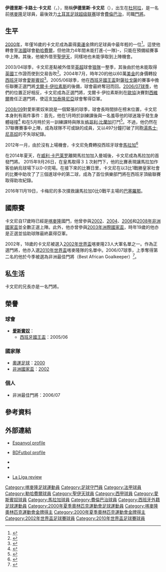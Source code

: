 {{noteTA
|G1=足球
|G2=英超
|G3=西甲
|G4=uefa
|T=zh-hans:伊德里斯·卡梅尼; zh-hk:伊德里斯·卡文尼;
|1=zh-hans:伊德里斯·卡梅尼; zh-hk:伊德里斯·卡文尼;
|2=zh-hans:卡梅尼; zh-hk:卡文尼;
|3=zh-hans:格雷戈里·贝朗热;zh-hk:格哥利·比蘭加;zh-tw:格雷戈里·貝朗熱;
}}

{{Infobox Football biography
 | playername           = 伊德里斯·卡文尼<br>Idriss Kameni
| image = Idriss Carlos Kameni 2009.jpg
| image_size = 220
| fullname = Idriss Carlos Kameni
| birth_date = {{birth date and age|1984|2|18|df=y}}
| birth_place = 喀麥隆[[杜阿拉|杜阿拉]]
| height = {{height|m=1.86}}
 | position             = [[門將|門將]]
| youthyears1 = 1995–2000 | youthclubs1 = {{Link-en|卡吉體育學院|Kadji Sports Academy|卡吉體育}}
| years1 = 2000–2004 | clubs1 = [[勒哈費爾足球會|勒哈費爾]] | caps1 = 2 | goals1 = 0
| years2 = 2002–2003 | clubs2 = → [[聖伊天足球會|聖伊天]] (借用) | caps2 = 0 | goals2 = 0
| years3 = 2004–2012 | clubs3 = [[皇家愛斯賓奴體育會|愛斯賓奴]] | caps3 = 222 | goals3 = 0
| years4 = 2012–2017 | clubs4 = [[馬拉加足球俱樂部|馬拉加]] | caps4 = 113 | goals4 = 0
| years5 = 2017–2020 | clubs5 = [[費倫巴治體育會|費倫巴治]] | caps5 = 9 | goals5 = 0
| nationalyears1 = 1999 | nationalteam1 = [[Cameroon_national_under-20_football_team|喀麥隆U20]] | nationalcaps1 = 3 | nationalgoals1 = 0
| nationalyears2 = 2000 | nationalteam2 = [[Cameroon_national_under-23_football_team|喀麥隆U23]] | nationalcaps2 = 3 | nationalgoals2 = 0
| nationalyears3 = 2001– | nationalteam3 = [[喀麥隆國家足球隊|喀麥隆]] | nationalcaps3 = 73 | nationalgoals3 = 0
 | pcupdate             = 26 April 2020 (UTC)
 | ntupdate             = 9 June 2019 (UTC)
| medaltemplates = {{MedalCountry|{{CMR}}}}
{{MedalSport|男子[[夏季奧林匹克運動會足球比賽|足球]]}}
{{MedalGold|[[2000年夏季奧林匹克運動會|2000年悉尼]]|[[2000年夏季奧林匹克運動會足球比賽|團體賽]]}}
}}

'''伊德里斯·卡路士·卡文尼'''（{{lang-fr|'''Idriss Carlos Kameni'''}}，{{bd|1984年|2月18日|catIdx=Kameni ,Idriss}}），簡稱'''伊德里斯·卡文尼'''（'''{{lang-fr|Idriss Kameni}}'''），出生在[[杜阿拉|杜阿拉]]，是一名前[[喀麥隆|喀麥隆]]足球員，最後效力[[土耳其足球超级联赛|土耳其足球超级联赛]]球會[[費倫巴治體育會|費倫巴治]]，司職[[門將|門將]]。

==生平==
[[2000年夏季奧林匹克運動會足球比賽|2000年]]，年僅16歲的卡文尼成為贏得[[奧林匹克運動會|奧運]]金牌的足球員中最年輕的一位<ref>{{en}}{{cite news|url=http://news.bbc.co.uk/sport3/worldcup2002/hi/team_pages/cameroon/squad/newsid_1935000/1935330.stm|title=Squad profiles, Cameroon: Idriss Kameni|date=May 20, 2002|publisher=BBC Sport|accessdate=2010-02-15|archive-date=2020-01-07|archive-url=https://web.archive.org/web/20200107222232/http://news.bbc.co.uk/sport3/worldcup2002/hi/team_pages/cameroon/squad/newsid_1935000/1935330.stm|dead-url=no}}</ref>。這使他轉會至[[法國|法國]]球會[[勒哈費爾足球會|勒哈費爾]]，但他效力4年間未能打進-{一隊}-，只能在預備組賽事中上陣。其後，他被外借至[[聖伊天足球會|聖伊天]]，同樣地也未能爭取到上陣機會。

2003/04球季，卡文尼差點被外借至[[英格蘭足球超級聯賽|英超]]球會[[狼隊足球會|狼隊]]一整季，其後由於他未能取得[[英國|英國]]工作證而使到交易告吹<ref>{{en}}{{cite news|url=http://news.bbc.co.uk/sport1/hi/football/teams/w/wolverhampton_wanderers/3170449.stm|title=Wolves wait on Kameni verdict|date=August 21, 2003|publisher=BBC Sport|accessdate=2010-02-15|archive-date=2004-02-27|archive-url=https://web.archive.org/web/20040227062355/http://news.bbc.co.uk/sport1/hi/football/teams/w/wolverhampton_wanderers/3170449.stm|dead-url=no}}</ref>。2004年7月，時年20的他以60萬[[美金|美金]]的身價轉投[[西班牙|西班牙]]球會[[皇家愛斯賓奴體育會|愛斯賓奴]]<ref>{{en}}{{cite news|url=http://news.bbc.co.uk/sport1/hi/football/africa/3934069.stm|title=Espanyol sign Kameni|date=July 28, 2004|publisher=BBC Sport|accessdate=2010-02-15|archive-date=2004-08-25|archive-url=https://web.archive.org/web/20040825072205/http://news.bbc.co.uk/sport1/hi/football/africa/3934069.stm|dead-url=no}}</ref>。2005/06球季，他在[[西班牙國王盃|西班牙國王盃]]對[[皇家薩拉戈薩|薩拉戈薩]]的賽事中擔任聯賽正選門將[[戈爾卡·伊拉素斯|戈爾卡·伊拉素斯]]的後備，球會最終奪冠而回。[[2006年至2007年西班牙足球甲級聯賽|2006/07球季]]，他們的位置正好相反，卡文尼成為正選門將，戈爾卡·伊拉素斯則在[[2006年至2007年歐洲足協盃|歐協]]決賽對[[西維爾足球會|西維爾]]擔任正選門將，使這支[[加泰隆尼亞|加泰隆尼亞]]球會奪得亞軍。

[[2008年至2009年西班牙足球甲級聯賽|2008/09]]對愛斯賓奴來說是一個緊張的球季，球會長時間排在榜末位置，卡文尼本身則有兩件事件：首先，他在1月時於訓練課後與一名羞辱他的球迷幾乎發生身體碰撞<ref>{{es icon}}{{cite news|url=http://archivo.marca.com/edicion/marca/futbol/1a_division/espanyol/es/desarrollo/1196376.html|title=Kameni se encara con un aficionado después del entrenamiento (Kameni confronts fan after training)|publisher=Diario Marca|date=5 January 2009|accessdate=2010-02-15|archive-date=2011-10-06|archive-url=https://web.archive.org/web/20111006061321/http://archivo.marca.com/edicion/marca/futbol/1a_division/espanyol/es/desarrollo/1196376.html|dead-url=no}}</ref> 和在5月時於另一訓練課時與隊友[[格哥利·比蘭加|格哥利·比蘭加]]打鬥<ref>{{es icon}}{{cite news|url=http://elespanyol.com/articles/19560-incidente-entre-beranger-y-kameni|title=Incidente entre Béranger y Kameni (Incident between Béranger and Kameni)|publisher=El Espanyol|date=16 May 2009|deadurl=yes|archiveurl=https://web.archive.org/web/20090518135152/http://elespanyol.com/articles/19560-incidente-entre-beranger-y-kameni|archivedate=2009年5月18日|accessdate=2010年2月15日}}</ref>。不過，他仍然在37聯賽賽事中上陣，成為球隊不可或缺的成員，又以497分鐘打破了同胞[[湯馬士·尼高奴|湯馬士·尼高奴]]的不失球紀錄。

2012年一月，由於沒有上場機會，卡文尼免費轉投西班牙球會[[馬拉加足球俱樂部|馬拉加]]<ref>{{en}}{{cite news|url=https://www.goal.com/en-us/news/88/spain/2012/01/13/2845826/official-malaga-signs-espanyols-carlos-kameni-on-a-free|title=存档副本|accessdate=2020-10-06|archive-date=2020-10-14|archive-url=https://web.archive.org/web/20201014201118/https://www.goal.com/en-us/news/88/spain/2012/01/13/2845826/official-malaga-signs-espanyols-carlos-kameni-on-a-free|dead-url=no}}</ref>

在2014年夏天，在[[威利·卡巴莱罗|威利·卡巴莱罗]]離開馬拉加加入曼城後，卡文尼成為馬拉加的首發門將。 2015年9月26日，在皇馬取得３１次射門下，他的比賽表現讓馬拉加作客伯納烏球場下以0-0完場。在接下來的比賽日里，卡文尼在以3比1戰勝皇家社會的比賽中助攻了了三個進球中的第二球，成為了首位俱樂部門將在西班牙頂級聯賽取得助攻紀錄。

2016年11月19日，卡梅尼的多次撲救讓馬拉加0比0戰平主場的[[巴塞羅那足球俱樂部|巴塞羅那]]。

==國際賽==
卡文尼自17歲時已經是[[喀麥隆國家足球隊|喀麥隆]]國門，他曾參與[[2002年非洲國家盃|2002]]、[[2004年非洲國家盃|2004]]、[[2006年非洲國家盃|2006]]和[[2008年非洲國家盃|2008年非洲國家盃]]並全數正選上陣。此外，他亦曾參與[[2003年洲際國家盃|2003年洲際國家盃]]，時年19歲的他亦是正選並協助球隊最終贏得亞軍。

2002年，18歲的卡文尼被選入[[2002年世界盃|2002年世界盃]]喀麥隆23人大軍名單之一。作為正選門將，他亦入選[[2010年世界盃|2010年世界盃]]喀麥隆隊的名單中。2006/07球季，上季奪得第二名的他於今季被選為非洲最佳門將（Best African Goalkeeper）<ref>{{en}}{{cite news|url=http://www.postnewsline.com/2008/01/mtn-can-2008who.html|title=Who is Who in the Lions Den|publisher=The Post Online|date=January 7, 2008|accessdate=2010-02-15|archive-date=2018-06-12|archive-url=https://web.archive.org/web/20180612140633/http://www.postnewsline.com/2008/01/mtn-can-2008who.html|dead-url=no}}</ref>。 

==私生活==
卡文尼的兄長{{Link-en|馬蒂蘭·卡文尼|Mathurin Kameni}}亦是一名門將。

==榮譽==
===球會===
*'''[[皇家愛斯賓奴體育會|愛斯賓奴]]'''：
**[[西班牙國王盃|西班牙國王盃]]：2005/06

===國家隊===
*[[夏季奧林匹克運動會足球比賽|奧運足球]]：[[2000年夏季奧林匹克運動會足球比賽|2000]]
*[[非洲國家盃|非洲國家盃]]：[[2002年非洲國家盃|2002]]

===個人===
*非洲最佳門將：2006/07

==參考資料==
{{reflist}}

==外部連結==
*{{en}}[https://web.archive.org/web/20091014053619/http://www.rcdespanyol.com/ingles/index.php?modulo=jugador&jugador=4&Amenu=jugador Espanyol profile]
*{{en}}[http://www.bdfutbol.com/en/j/j1058.html BDFutbol profile]{{Wayback|url=http://www.bdfutbol.com/en/j/j1058.html |date=20110326063225 }}
*{{en}}{{soccerbase|id=22853|name=Carlos Kameni}}
*{{en}}{{FIFA player|178598|Idriss Carlos Kameni}}
*{{en}}[http://spanishfootball.typepad.com/la_liga_review/2008/03/tottenham-targe.html/ La Liga review] {{Wayback|url=http://spanishfootball.typepad.com/la_liga_review/2008/03/tottenham-targe.html/ |date=20191204125953 }}

{{2010年世界盃足球賽喀麥隆參賽名單}}

{{DEFAULTSORT:Kameni, Idriss Carlos}}
[[Category:喀麥隆足球運動員|Category:喀麥隆足球運動員]]
[[Category:足球守門員|Category:足球守門員]]
[[Category:法甲球員|Category:法甲球員]]
[[Category:勒哈費爾球員|Category:勒哈費爾球員]]
[[Category:聖伊天球員|Category:聖伊天球員]]
[[Category:西甲球員|Category:西甲球員]]
[[Category:愛斯賓奴球員|Category:愛斯賓奴球員]]
[[Category:馬拉加球員|Category:馬拉加球員]]
[[Category:費倫巴治球員|Category:費倫巴治球員]]
[[Category:西班牙外籍足球運動員|Category:西班牙外籍足球運動員]]
[[Category:2000年夏季奧林匹克運動會足球運動員|Category:2000年夏季奧林匹克運動會足球運動員]]
[[Category:喀麥隆奧林匹克運動會金牌得主|Category:喀麥隆奧林匹克運動會金牌得主]]
[[Category:2000年夏季奧林匹克運動會金牌得主|Category:2000年夏季奧林匹克運動會金牌得主]]
[[Category:2002年世界盃足球賽球員|Category:2002年世界盃足球賽球員]]
[[Category:2010年世界盃足球賽球員|Category:2010年世界盃足球賽球員]]